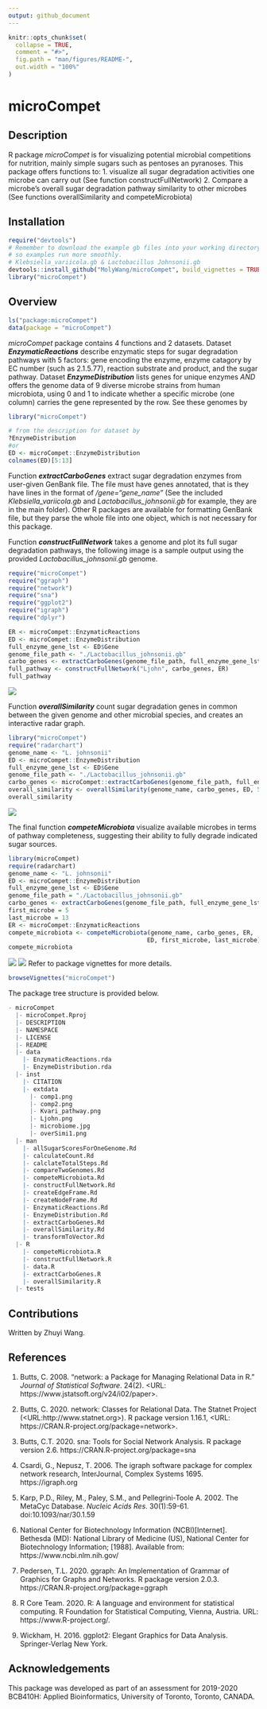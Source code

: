 ```yaml
---
output: github_document
---
```


<!-- README.md is generated from README.Rmd. Please edit that file -->

```r
knitr::opts_chunk$set(
  collapse = TRUE,
  comment = "#>",
  fig.path = "man/figures/README-",
  out.width = "100%"
)
```

# microCompet

<!-- badges: start -->
<!-- badges: end -->


## Description
R package _microCompet_ is for visualizing potential microbial competitions for nutrition, mainly simple sugars such as pentoses an pyranoses. This package offers functions to:
1. visualize all sugar degradation activities one microbe can carry out (See function constructFullNetwork)
2. Compare a microbe's overall sugar degradation pathway similarity to other microbes (See functions overallSimilarity and competeMicrobiota)



## Installation

```r
require("devtools")
# Remember to download the example gb files into your working directory, 
# so examples run more smoothly.
# Klebsiella_variicola.gb & Lactobacillus Johnsonii.gb
devtools::install_github("MolyWang/microCompet", build_vignettes = TRUE)
library("microCompet")
```


## Overview
```r
ls("package:microCompet")
data(package = "microCompet")
```
_microCompet_ package contains 4 functions and 2 datasets. 
Dataset __*EnzymaticReactions*__ describe enzymatic steps for sugar degradation pathways with 5 factors: gene encoding the enzyme, enzyme catagory by EC number (such as 2.1.5.77), reaction substrate and product, and the sugar pathway.
Dataset __*EnzymeDistribution*__ lists genes for unique enzymes *AND* offers the genome data of 9 diverse microbe strains from human microbiota, using 0 and 1 to indicate whether a specific microbe (one column) carries the gene represented by the row. See these genomes by 
```r
library("microCompet")

# from the description for dataset by
?EnzymeDistribution
#or
ED <- microCompet::EnzymeDistribution
colnames(ED)[5:13]
```
Function __*extractCarboGenes*__ extract sugar degradation enzymes from user-given GenBank file.
The file must have genes annotated, that is they have lines in the format of _/gene="gene_name"_ (See the included *Klebsiella_variicola.gb* and *Lactobacillus_johnsonii.gb* for example, they are in the main folder). Other R packages are available for formatting GenBank file, but they parse the whole file into one object, which is not necessary for this package.

Function __*constructFullNetwork*__ takes a genome and plot its full sugar degradation pathways, the following image is a sample output using the provided *Lactobacillus_johnsonii.gb* genome.
```r
require("microCompet")
require("ggraph")
require("network")
require("sna")
require("ggplot2")
require("igraph")
require("dplyr")

ER <- microCompet::EnzymaticReactions
ED <- microCompet::EnzymeDistribution
full_enzyme_gene_lst <- ED$Gene
genome_file_path <- "./Lactobacillus_johnsonii.gb"
carbo_genes <- extractCarboGenes(genome_file_path, full_enzyme_gene_lst)
full_pathway <- constructFullNetwork("Ljohn", carbo_genes, ER)
full_pathway
```

![](./inst/extdata/Ljohn.png)

Function __*overallSimilarity*__ count sugar degradation genes in common between the given genome and other microbial species, and creates an interactive radar graph.
```r
library("microCompet")
require("radarchart")
genome_name <- "L. johnsonii"
ED <- microCompet::EnzymeDistribution
full_enzyme_gene_lst <- ED$Gene
genome_file_path <- "./Lactobacillus_johnsonii.gb"
carbo_genes <- microCompet::extractCarboGenes(genome_file_path, full_enzyme_gene_lst)
overall_similarity <- overallSimilarity(genome_name, carbo_genes, ED, 5, 13)
overall_similarity
```

![](./inst/extdata/overSimi1.png)

The final function __*competeMicrobiota*__ visualize available microbes in terms of pathway completeness, suggesting their ability to fully degrade indicated sugar sources.
```r
library(microCompet)
require(radarchart)
genome_name <- "L. johnsonii"
ED <- microCompet::EnzymeDistribution
full_enzyme_gene_lst <- ED$Gene
genome_file_path = "./Lactobacillus_johnsonii.gb"
carbo_genes <- extractCarboGenes(genome_file_path, full_enzyme_gene_lst)
first_microbe = 5
last_microbe = 13
ER <- microCompet::EnzymaticReactions
compete_microbiota <- competeMicrobiota(genome_name, carbo_genes, ER,
                                       ED, first_microbe, last_microbe)
compete_microbiota
```

![](./inst/extdata/comp1.png)
![](./inst/extdata/comp2.png)
Refer to package vignettes for more details.
```r
browseVignettes("microCompet")
```
The package tree structure is provided below.
```r
- microCompet
  |- microCompet.Rproj
  |- DESCRIPTION
  |- NAMESPACE
  |- LICENSE
  |- README
  |- data
    |- EnzymaticReactions.rda
    |- EnzymeDistribution.rda
  |- inst
    |- CITATION
    |- extdata
      |- comp1.png
      |- comp2.png
      |- Kvari_pathway.png
      |- Ljohn.png
      |- microbiome.jpg
      |- overSimi1.png
  |- man
    |- allSugarScoresForOneGenome.Rd
    |- calculateCount.Rd
    |- calclateTotalSteps.Rd
    |- compareTwoGenomes.Rd
    |- competeMicrobiota.Rd
    |- constructFullNetwork.Rd
    |- createEdgeFrame.Rd
    |- createNodeFrame.Rd
    |- EnzymaticReactions.Rd
    |- EnzymeDistribution.Rd
    |- extractCarboGenes.Rd
    |- overallSimilarity.Rd
    |- transformToVector.Rd
  |- R
    |- competeMicrobiota.R
    |- constructFullNetwork.R
    |- data.R
    |- extractCarboGenes.R
    |- overallSimilarity.R
  |- tests
``` 


## Contributions
Written by Zhuyi Wang.


## References
1. Butts, C. 2008. “network: a Package for Managing Relational Data in R.” _Journal of Statistical Software_. 24(2). <URL: https://www.jstatsoft.org/v24/i02/paper>.

2. Butts, C. 2020. network: Classes for Relational Data. The Statnet Project (<URL:http://www.statnet.org>). R package version 1.16.1, <URL: https://CRAN.R-project.org/package=network>.

3. Butts, C.T. 2020. sna: Tools for Social Network Analysis. R package version 2.6. https://CRAN.R-project.org/package=sna

4. Csardi, G., Nepusz, T. 2006. The igraph software package for complex network research, InterJournal, Complex Systems 1695. https://igraph.org

5. Karp, P.D., Riley, M., Paley, S.M., and Pellegrini-Toole A. 2002. The MetaCyc Database. *Nucleic Acids Res*. 30(1):59-61. doi:10.1093/nar/30.1.59

6. National Center for Biotechnology Information (NCBI)[Internet]. Bethesda (MD): National Library of Medicine (US), National Center for Biotechnology Information; [1988]. Available from: https://www.ncbi.nlm.nih.gov/

7. Pedersen, T.L. 2020. ggraph: An Implementation of Grammar of Graphics for Graphs and Networks. R package version 2.0.3. https://CRAN.R-project.org/package=ggraph

8. R Core Team. 2020. R: A language and environment for statistical computing. R Foundation for Statistical Computing, Vienna, Austria. URL: https://www.R-project.org/.

9. Wickham, H. 2016. ggplot2: Elegant Graphics for Data Analysis. Springer-Verlag New York.



## Acknowledgements
This package was developed as part of an assessment for 2019-2020 BCB410H: Applied Bioinformatics, University of Toronto, Toronto, CANADA.

